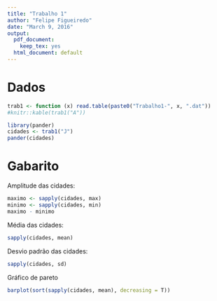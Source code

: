 ```yaml
---
title: "Trabalho 1"
author: "Felipe Figueiredo"
date: "March 9, 2016"
output:
  pdf_document:
    keep_tex: yes
  html_document: default
---
```






# Dados

```r
trab1 <- function (x) read.table(paste0("Trabalho1-", x, ".dat"))
#knitr::kable(trab1("A"))

library(pander)
cidades <- trab1("J")
pander(cidades)
```


# Gabarito


Amplitude das cidades:

```r
maximo <- sapply(cidades, max)
minimo <- sapply(cidades, min)
maximo - minimo
```

Média das cidades:

```r
sapply(cidades, mean)

```

Desvio padrão das cidades:

```r
sapply(cidades, sd)
```

Gráfico de pareto

```r
barplot(sort(sapply(cidades, mean), decreasing = T))
```
